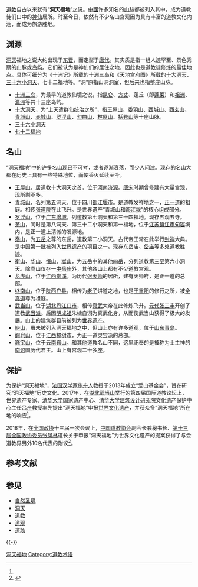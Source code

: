 {{道教}}
[[道教|道教]]自古以来就有“'''洞天福地'''”之说。[[中國|中國]]许多知名的[[山脉|山脉]]都被列入其中，成为道教徒们口中的[[神仙|神仙]]居所。时至今日，依然有不少名山宫观因为具有丰富的道教文化内涵，而成为旅游胜地。

==渊源==
{{seealso|洞天}}
[[洞天|洞天]]福地之说大约出现于[[东晋|东晋]]，而定型于[[唐代|唐代]]。其实质是指一组人迹罕至、景色秀丽的山脉或[[岛屿|岛屿]]。它们被认为是神仙们的居住之地，因此也是道教徒修炼的最佳地点。具体可细分为《十洲记》所载的十洲三岛和《天地宫府图》所载的[[十大洞天|十大洞天]]、[[三十六小洞天|三十六小洞天]]、七十二福地等。“洞”原指山洞洞室，但后来也指整座山脉。
* [[十洲三岛|十洲三岛]]，为最早的道教仙境之说，指[[昆仑|昆仑]]、[[方丈_(神話)|方丈]]、蓬丘（即[[蓬莱|蓬莱]]）和[[祖洲|祖洲]]、[[瀛洲|瀛洲]]等共十三座岛屿。
* [[十大洞天|十大洞天]]，为“上天遣群仙统治之所”，指[[王屋山|王屋山]]、[[委羽山|委羽山]]、[[西城山|西城山]]、[[西玄山|西玄山]]、[[青城山|青城山]]、[[赤城山|赤城山]]、[[罗浮山|罗浮山]]、[[勾曲山|勾曲山]]、[[林屋山|林屋山]]、[[括苍山|括苍山]]等十座山脉。
* [[三十六小洞天|三十六小洞天]]
* [[七十二福地|七十二福地]]

==名山==
“洞天福地”中的许多名山现已不可考，或者逐渐衰落，而少人问津。现存的名山大都在历史上具有一些特殊地位，而使香火延续至今。
*[[王屋山|王屋山]]，居道教十大洞天之首，位于[[河南|河南]][[济源|济源]]。[[唐|唐]][[宋|宋]]时期曾修建有大量宫观，现所剩不多。
*[[青城山|青城山]]，名列第五洞天，位于四川[[都江堰市|都江堰市]]。是道教发祥地之一，[[正一道|正一道]]的祖庭。相传[[张道陵|张道陵]]在此飞升。是世界遗产“青城山和[[都江堰|都江堰]]”的核心组成部分。
*[[罗浮山|罗浮山]]，位于[[广东|广东]][[增城|增城]]，列道教第七洞天和第三十四福地。现存五观五寺。
*[[茅山|茅山]]，同时是第八洞天、第三十二小洞天和第一福地，位于[[江苏|江苏]][[镇江市句容|镇江市句容]]境内，是正一道上清派的发源地。
*[[泰山|泰山]]，为[[五岳|五岳]]之尊的东岳，道教第二小洞天。古代帝王常在此举行[[封禅|封禅]]大典。是中国第一批被列入[[世界遗产|世界遗产]]的项目之一。现存东岳庙、[[岱庙|岱庙]]等多处道教胜迹。
*[[衡山|衡山]]、[[华山|华山]]、[[恒山|恒山]]、[[嵩山|嵩山]]，为五岳中的其他四岳，分列道教第三至第六小洞天。除嵩山仅存一[[中岳庙|中岳庙]]外，其他各山上都有不少道教宫观。
*[[龙虎山|龙虎山]]，位于[[江西|江西]][[贵溪|贵溪]]。为历代[[张天师|张天师]]的居所，建有天师府，是正一道的总部。
*[[终南山|终南山]]，位于[[陕西|陕西]][[户县|户县]]，相传为[[老子|老子]]讲道之地，也是[[王重阳|王重阳]]的修行之所，被[[全真道|全真道]]尊为祖庭。
*[[武当山|武当山]]，位于[[湖北|湖北]][[丹江口市|丹江口市]]，相传[[真武|真武]]大帝在此修炼飞升。[[元代|元代]][[张三丰|张三丰]]开创了道教[[武当派|武当派]]。后因[[明成祖|明成祖]]朱棣自诩为真武化身，从而使武当山获得了极大的发展。山上的建筑群目前被列为[[世界遗产|世界遗产]]。
*[[崂山|崂山]]，虽未被列入洞天福地之中，但山上亦有许多道观，位于[[山东|山东]][[青岛|青岛]]。
*[[阁皂山|阁皂山]]，位于[[江西|江西]][[樟树市|樟树市]]，为正一道灵宝派的总部。
*[[巍宝山|巍宝山]]，位于[[云南|云南]][[巍山|巍山]]。和其他道教名山不同，这里祀奉的是被称为土主神的[[南诏|南诏]]国历代君主。山上有宫观二十多座。

==保护==
为保护“洞天福地”，[[法国|法国]][[汉学家|汉学家]][[施舟人|施舟人]]教授于2013年成立“爱山基金会”，旨在研究“洞天福地”历史文化。2017年，在[[湖北|湖北]][[武当山|武当山]]举行的第四届国际道教论坛上，世界遗产专家、[[清华大学|清华大学]]国家遗产中心、[[清华大学建筑设计研究院|清华大学建筑设计研究院]]文化遗产保护中心主任[[吕舟|吕舟]]教授率先提出“洞天福地”申报[[世界遗产|世界文化遗产]]，并获众多“洞天福地”所在地的响应<ref name=shjyc/>。

2018年，在[[全国政协|全国政协]]十三届一次会议上，[[中国道教协会|中国道教协会]]副会长兼秘书长、[[第十三届全国政协委员|第十三届全国政协委员]][[张凤林|张凤林]]道长关于申报“洞天福地”为世界文化遗产的提案获得了与会道教界另外10名代表的附议<ref name=shjyc>{{Cite web|url = http://www.thepaper.cn/newsDetail_forward_2019046|title = 11名道教界政协委员联名建议推动“洞天福地”申报世界遗产|author = |date = 2018-03-06|publisher = 澎湃新闻|language = |accessdate = |quote = |archive-date = 2021-04-09|archive-url = https://web.archive.org/web/20210409005407/http://www.thepaper.cn/newsDetail_forward_2019046|dead-url = no}}</ref>。

== 参考文献 ==
{{Reflist}}

== 参见 ==
{{Portal|道教}}
* [[自然圣境|自然圣境]]
* [[洞天|洞天]]
* [[道教|道教]]
* [[道观|道观]]
* [[道场|道场]]

{{-}}
{{洞天福地}}

[[Category:洞天福地|]]
[[Category:道教术语|Category:道教术语]]